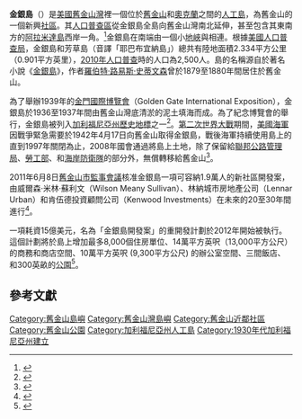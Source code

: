 {{noteTA
|1=zh-hans:南希·佩洛西;zh-hk:蘭茜·佩洛西;zh-tw:南西·裴洛西;
}}
{{Infobox settlement
<!--See Template:Infobox settlement for additional fields that may be available-->
<!--See the Table at Infobox settlement for all fields and descriptions of usage-->
<!-- Basic info ---------------->
|name= 金銀島
|official_name=
|other_name=
|native_name= Treasure Island
|nickname=
|settlement_type= {{link-en|舊金山社區|List of neighborhoods in San Francisco|舊金山的社區}}
|total_type=<!-- to set a non-standard label for total area and population rows -->
|motto=
<!-- images and maps ----------->
|image_skyline=Wfm yerba buena treasure islands usgs.jpg
|imagesize=200px
|image_caption=金銀島和芳草島的空中照片
|image_flag=
|flag_size=
|image_sea=
|seal_size=
|image_shield=
|shield_size=
|image_blank_emblem=
|blank_emblem_type=
|blank_emblem_size=
|image_map=
|mapsize=
|map_caption=
|pushpin_map=United States San Francisco
|pushpin_label_position=left
|pushpin_map_caption=在舊金山的位置
|pushpin_mapsize=220
|coordinates = {{coord|37.825|-122.371|type:isle_region:US-CA|display=inline,title}}
|subdivision_type=[[主权国家列表|國家]]
|subdivision_name={{USA}}
|subdivision_type1=[[美國州份|州]]
|subdivision_name1={{flag|California}}
|subdivision_type2=[[市县合一|市]]
|subdivision_name2=[[舊金山|舊金山]]
|named_for=小說《[[金銀島|金銀島]]》
<!-- Smaller parts (e.g. boroughs of a city) and seat of government -->
|seat_type=
|seat=
|parts_type=
|parts_style=<!--=list (for list), coll (for collapsed list), para (for paragraph format)
 Default is list if up to 5 items, coll if more than 5-->
|parts=<!-- parts text, or header for parts list -->
|p1=
|p2=<!-- etc. up to p50: for separate parts to be listed-->
<!-- Politics ----------------->
|government_footnotes=
|government_type=
|leader_title=[[舊金山市監事會議|市監事]]
|leader_name={{link-en|麥特·海尼|Matt Haney}}（[[民主黨_(美國)|民主黨]]）
|leader_title1=[[加州眾議院|州眾議員]]
|leader_name1={{link-en|邱信福|David Chiu (politician)}}（[[民主黨_(美國)|民主黨]]）
|leader_title2= [[加利福尼亞州參議院|州參議員]]
|leader_name2={{link-en|史考特·維納|Scott Wiener}}（[[民主黨_(美國)|民主黨]]）
|leader_title3={{nowrap|[[聯邦眾議員|聯邦眾議員]]}}
|leader_name3=[[南希·佩洛西|南希·佩洛西]]（[[民主黨_(美國)|民主黨]]）
|established_title=填海造島
|established_date=1936–37年
<!-- Area --------------------->
|area_magnitude=
|unit_pref=
|area_footnotes=<ref name=data>{{cite web |url=http://www.city-data.com/zips/94130.html |title=94130 Zip Code (San Francisco, California) Profile - homes, apartments, schools, population, income, averages, housing, demographics, location, statistics, sex offenders, residents and real estate info |publisher=City-data.com |date= |accessdate=2012-11-07 |archive-date=2012-10-26 |archive-url=https://web.archive.org/web/20121026022706/http://www.city-data.com/zips/94130.html |dead-url=no }}</ref>
|area_total_sq_mi=1.5
|area_land_sq_mi=1.5
|area_water_sq_mi=
|area_water_percent=
<!-- Elevation -------------------------->
|elevation_footnotes=<!--for references: use <ref> </ref> tags-->
|elevation_m=
|elevation_ft=
|elevation_max_m=
|elevation_max_ft=
|elevation_min_m=
|elevation_min_ft=
<!-- Population ----------------------->
|population_as_of=2010年
|population_footnotes=<ref name=data />
|population_note=
|population_total=2,500
|population_density_sq_mi=1400
<!-- General information --------------->
|timezone=
|utc_offset=
|timezone_DST=
|utc_offset_DST=
<!-- Area/postal codes & others -------->
|postal_code_type=[[美國郵遞區號|郵遞區號]]
|postal_code=94130
|area_code=[[美國電話區號|415]]
|website=
|footnotes={{designation list|embed=yes|designation1=California|designation1_number=987<ref name=CHL/>}}
}}

'''金銀島'''（{{lang-en|Treasure Island}}）是[[美國|美國]][[舊金山灣|舊金山灣]]裡一個位於[[舊金山|舊金山]]和[[奧克蘭_(加利福尼亞州)|奧克蘭]]之間的[[人工島|人工島]]，為舊金山的一個新興[[舊金山社區|社區]]。其[[人口普查區|人口普查區]]從金銀島全島向舊金山灣南北延伸，甚至包含其東南方的[[阿拉米達_(加利福尼亞州)|阿拉米達島]]西岸一角。<ref>{{Cite map |map-url= http://www2.census.gov/plmap/pl_trt/st06_California/c06075_SanFrancisco/CT06075_002.pdf |map=San Francisco Census Tract Outline Map |title= Census 2000 |publisher=United States Census Bureau}}</ref>金銀島在南端由一個小[[地峽|地峽]]與{{link-en|芳草島|Yerba Buena Island}}相連。根據[[美國人口普查局|美國人口普查局]]，金銀島和芳草島（音譯「耶巴布宜納島」）總共有陸地面積2.334平方公里（0.901平方英里），[[2010年美國人口普查|2010年人口普查]]時的人口為2,500人。島的名稱源自於著名小說《[[金銀島|金銀島]]》，作者[[羅伯特·路易斯·史蒂文森|羅伯特·路易斯·史蒂文森]]曾於1879至1880年間居住於舊金山。

為了舉辦1939年的[[金門國際博覽會|金門國際博覽會]]（Golden Gate International Exposition），金銀島於1936至1937年間由舊金山灣底清淤的泥土填海而成。為了紀念博覽會的舉行，金銀島被列入[[加利福尼亞州歷史地標|加利福尼亞州歷史地標]]之一<ref name=CHL>{{cite web | url=http://ohp.parks.ca.gov/?page_id=21482 | title=California Historical Landmark: San Francisco County | publisher=California State Parks | work=Office of Historic Preservation | accessdate=2012-10-14 | archive-date=2012-10-14 | archive-url=https://web.archive.org/web/20121014163825/http://ohp.parks.ca.gov/?page_id=21482 | dead-url=no }}</ref>。[[第二次世界大戰|第二次世界大戰]]期間，[[美國海軍|美國海軍]]因戰爭緊急需要於1942年4月17日向舊金山取得金銀島，戰後海軍持續使用島上的{{Link-en|金銀島海軍基地|Naval Station Treasure Island|軍事設施}}直到1997年關閉為止，2008年國會通過將島上土地，除了保留給[[聯邦公路管理局|聯邦公路管理局]]、[[美國勞工部|勞工部]]、和[[美国海岸警卫队|海岸防衛隊]]的部分外，無償轉移給舊金山<ref>{{cite web |author=Rep. Ike Skelton [D-MO4] |url=http://www.govtrack.us/congress/bill.xpd?bill=h111-2647&tab=summary |title=National Defense Authorization Act for Fiscal Year 2010 (2009; 111th Congress H.R. 2647) |work=GovTrack |date= |accessdate=2012-11-07 |archive-date=2011-09-17 |archive-url=https://web.archive.org/web/20110917183002/http://www.govtrack.us/congress/bill.xpd?bill=h111-2647&tab=summary |dead-url=no }}</ref>。

2011年6月8日[[舊金山市監事會議|舊金山市監事會議]]核准金銀島一項可容納1.9萬人的新社區開發案，由威爾森·米林·蘇利文（Wilson Meany Sullivan）、林納城市房地產公司（Lennar Urban）和肯伍德投資顧問公司（Kenwood Investments）在未來的20至30年間進行<ref>{{cite news | url=http://www.sfgate.com/cgi-bin/article.cgi?f=/c/a/2011/06/07/MNN71JQVU3.DTL | work=The San Francisco Chronicle | first=Will | last=Kane | title=S.F. approves Treasure Island plan | date=8 June 2011 | accessdate=7 December 2012 | archive-date=2011-08-14 | archive-url=https://web.archive.org/web/20110814020527/http://www.sfgate.com/cgi-bin/article.cgi?f=%2Fc%2Fa%2F2011%2F06%2F07%2FMNN71JQVU3.DTL | dead-url=no }}</ref>。

一項耗資15億美元，名為「金銀島開發案」的重開發計劃於2012年開始被執行。這個計劃將於島上增加最多8,000個住房單位、14萬平方英呎（13,000平方公尺）的商務和商店空間、10萬平方英呎 (9,300平方公尺) 的辦公室空間、三間飯店、和300英畝的[[公園|公園]]<ref>{{cite web |url=http://www.sftreasureisland.org/index.aspx?page=6 |title=Treasure Island : Development Project |author= |date= |work= |publisher=Treasure Island Development Authority |accessdate=11 October 2012 |archive-date=2013-05-03 |archive-url=https://web.archive.org/web/20130503173802/http://www.sftreasureisland.org/index.aspx?page=6 |dead-url=no }}</ref>。

==參考文獻==
{{reflist}}

{{Authority control}}

{{DEFAULTSORT:Treasure Island}}
[[Category:舊金山島嶼|Category:舊金山島嶼]]
[[Category:舊金山灣島嶼|Category:舊金山灣島嶼]]
[[Category:舊金山近鄰社區|Category:舊金山近鄰社區]]
[[Category:舊金山公園|Category:舊金山公園]]
[[Category:加利福尼亞州人工島|Category:加利福尼亞州人工島]]
[[Category:1930年代加利福尼亞州建立|Category:1930年代加利福尼亞州建立]]